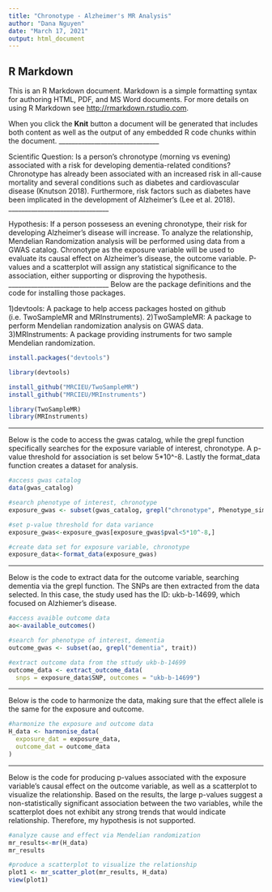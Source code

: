 ---
title: "Chronotype - Alzheimer's MR Analysis"
author: "Dana Nguyen"
date: "March 17, 2021"
output: html_document
---

## R Markdown

This is an R Markdown document. Markdown is a simple formatting syntax for authoring HTML, PDF, and MS Word documents. For more details on using R Markdown see <http://rmarkdown.rstudio.com>.

When you click the **Knit** button a document will be generated that includes both content as well as the output of any embedded R code chunks within the document.
_______________________________

Scientific Question: Is a person's chronotype (morning vs evening) associated with a risk for developing dementia-related conditions? 
Chronotype has already been associated with an increased risk in all-cause mortality and several conditions such as diabetes and cardiovascular disease (Knutson 2018). Furthermore, risk factors such as diabetes have been implicated in the development of Alzheimer's (Lee et al. 2018).
_______________________________

Hypothesis: If a person possesess an evening chronotype, their risk for developing Alzheimer's disease will increase. 
To analyze the relationship, Mendelian Randomization analysis will be performed using data from a GWAS catalog. Chronotype as the exposure variable will be used to evaluate its causal effect on Alzheimer's disease, the outcome variable. P-values and a scatterplot will assign any statistical significance to the association, either supporting or disproving the hypothesis.
_______________________________
Below are the package definitions and the code for installing those packages.

1)devtools: A package to help access packages hosted on github (i.e. TwoSampleMR and MRInstruments).
2)TwoSampleMR: A package to perform Mendelian randomization analysis on GWAS data.
3)MRInstruments: A package providing instruments for two sample Mendelian randomization.

```{r}
install.packages("devtools")

library(devtools)

install_github("MRCIEU/TwoSampleMR")
install_github("MRCIEU/MRInstruments")

library(TwoSampleMR)
library(MRInstruments)
```
__________________________________

Below is the code to access the gwas catalog, while the grepl function specifically searches for the exposure variable of interest, chronotype. A p-value threshold for association is set below 5*10^-8. Lastly the format_data function creates a dataset for analysis.
```{r}
#access gwas catalog
data(gwas_catalog)

#search phenotype of interest, chronotype
exposure_gwas <- subset(gwas_catalog, grepl("chronotype", Phenotype_simple))

#set p-value threshold for data variance
exposure_gwas<-exposure_gwas[exposure_gwas$pval<5*10^-8,]

#create data set for exposure variable, chronotype
exposure_data<-format_data(exposure_gwas)
```
____________________________________

Below is the code to extract data for the outcome variable, searching dementia via the grepl function. The SNPs are then extracted from the data selected. In this case, the study used has the ID: ukb-b-14699, which focused on Alzhiemer's disease.
```{r}
#access avaible outcome data
ao<-available_outcomes()

#search for phenotype of interest, dementia
outcome_gwas <- subset(ao, grepl("dementia", trait))

#extract outcome data from the sttudy ukb-b-14699
outcome_data <- extract_outcome_data(
  snps = exposure_data$SNP, outcomes = "ukb-b-14699")
```
___________________________________

Below is the code to harmonize the data, making sure that the effect allele is the same for the exposure and outcome.
```{r}
#harmonize the exposure and outcome data
H_data <- harmonise_data(
  exposure_dat = exposure_data, 
  outcome_dat = outcome_data
)
```
__________________________________
Below is the code for producing p-values associated with the exposure variable's causal effect on the outcome variable, as well as a scatterplot to visualize the relationship. Based on the results, the large p-values suggest a non-statistically significant association between the two variables, while the scatterplot does not exhibit any strong trends that would indicate relationship. Therefore, my hypothesis is not supported.
```{r}
#analyze cause and effect via Mendelian randomization
mr_results<-mr(H_data)
mr_results

#produce a scatterplot to visualize the relationship
plot1 <- mr_scatter_plot(mr_results, H_data)
view(plot1)
```
